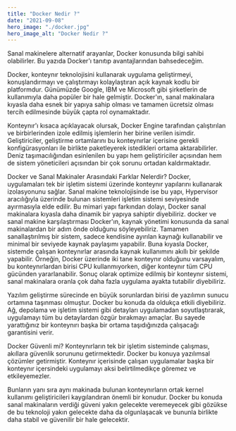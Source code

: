 ```yaml
---
title: "Docker Nedir ?"
date: "2021-09-08"
hero_image: "./docker.jpg"
hero_image_alt: "Docker Nedir ?"
---
```


Sanal makinelere alternatif arayanlar, Docker konusunda bilgi sahibi olabilirler. Bu yazıda Docker'ı tanıtıp avantajlarından bahsedeceğim.

Docker, konteynır teknolojisini kullanarak uygulama geliştirmeyi, konuşlandırmayı ve çalıştırmayı kolaylaştıran açık kaynak kodlu bir platformdur. Günümüzde Google, IBM ve Microsoft gibi şirketlerin de kullanımıyla daha popüler bir hale gelmiştir. Docker'ın, sanal makinalara kıyasla daha esnek bir yapıya sahip olması ve tamamen ücretsiz olması tercih edilmesinde büyük çapta rol oynamaktadır.

Konteynır'ı kısaca açıklayacak olursak, Docker Engine tarafından çalıştırılan ve birbirlerinden izole edilmiş işlemlerin her birine verilen isimdir. Geliştiriciler, geliştirme ortamlarını bu konteynırlar içerisine gerekli konfigürasyonları ile birlikte paketleyerek istedikleri ortama aktarabilirler. Deniz taşımacılığından esinlenilen bu yapı hem geliştiriciler açısından hem de sistem yöneticileri açısından bir çok sorunu ortadan kaldırmaktadır.

Docker ve Sanal Makinaler Arasındaki Farklar Nelerdir?
Docker, uygulamaları tek bir işletim sistemi üzerinde konteynır yapılarını kullanarak izolasyonunu sağlar. Sanal makine teknolojisinde ise bu yapı, Hypervisor aracılığıyla üzerinde bulunan sistemleri işletim sistemi seviyesinde ayırmasıyla elde edilir. Bu mimari yapı farkından dolayı, Docker sanal makinalara kıyasla daha dinamik bir yapıya sahiptir diyebiliriz.
docker ve sanal makine karşılaştırması
Docker'ın, kaynak yönetimi konusunda da sanal makinalardan bir adım önde olduğunu söyleyebiliriz. Tamamen sanallaştırılmış bir sistem, sadece kendisine ayırılan kaynağı kullanabilir ve minimal bir seviyede kaynak paylaşımı yapabilir. Buna kıyasla Docker, sistemde çalışan konteynırlar arasında kaynak kullanımını akıllı bir şekilde yapabilir. Örneğin, Docker üzerinde iki tane konteynır olduğunu varsayalım, bu konteynırlardan birisi CPU kullanmıyorken, diğer konteynır tüm CPU gücünden yararlanabilir. Sonuç olarak optimize edilmiş bir konteynır sistemi, sanal makinalara oranla çok daha fazla uygulama ayakta tutabilir diyebiliriz.

Yazılım geliştirme sürecinde en büyük sorunlardan birisi de yazılımın sunucu ortamına taşınması olmuştur. Docker bu konuda da oldukça etkili diyebiliriz. Ağ, depolama ve işletim sistemi gibi detayları uygulamadan soyutlaştırarak, uygulamayı tüm bu detaylardan özgür bırakmayı amaçlar. Bu sayede yarattığınız bir konteynırı başka bir ortama taşıdığınızda çalışacağı garantisini verir.

Docker Güvenli mi?
Konteynırların tek bir işletim sisteminde çalışması, akıllara güvenlik sorununu getirmektedir. Docker bu konuya yazılımsal çözümler getirmiştir. Konteynır içerisinde çalışan uygulamalar başka bir konteynır içersindeki uygulamayı aksi belirtilmedikçe göremez ve etkileyemezler.

Bunların yanı sıra aynı makinada bulunan konteynırların ortak kernel kullanımı geliştiricileri kaygılandıran önemli bir konudur. Docker bu konuda sanal makinaların verdiği güveni yakın gelecekte veremeyecek gibi gözükse de bu teknoloji yakın gelecekte daha da olgunlaşacak ve bununla birlikte daha stabil ve güvenilir bir hale gelecektir.